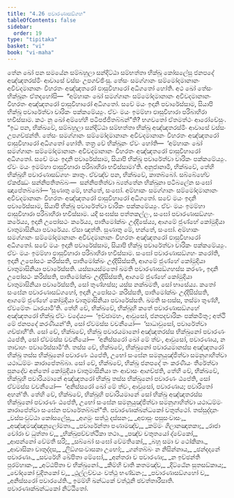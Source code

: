 ```yaml
---
title: "4.26 පවාරණාසඞ්ගහ"
tableOfContents: false
sidebar:
  order: 19
type: "tipitaka"
basket: "vi"
book: "vi-maha"
---
```



<DynamicBreadcrumb />

<Division number="241" book="vi-maha">

<Paragraph number="1111" book="vi-maha">
තේන ඛෝ පන සමයේන සම්බහුලා සන්දිට්ඨා සම්භත්තා භික්ඛූ කෝසලේසු ජනපදේ අඤ්ඤතරස්මිං ආවාසේ වස්සං උපගච්ඡිංසු. තේසං සමග්ගානං සම්මෝදමානානං අවිවදමානානං විහරතං අඤ්ඤතරෝ ඵාසුවිහාරෝ අධිගතෝ හෝති. අථ ඛෝ තේසං භික්ඛූනං ඒතදහෝසි—  “අම්හාකං ඛෝ සමග්ගානං සම්මෝදමානානං අවිවදමානානං විහරතං අඤ්ඤතරෝ ඵාසුවිහාරෝ අධිගතෝ. සචේ මයං ඉදානි පවාරේස්සාම, සියාපි භික්ඛූ පවාරේත්වා චාරිකං පක්කමේය්‍යුං. ඒවං මයං ඉමම්හා ඵාසුවිහාරා පරිබාහිරා භවිස්සාම. කථං නු ඛෝ අම්හේහි පටිපජ්ජිතබ්බන්”ති? භගවතෝ ඒතමත්ථං ආරෝචේසුං.
</Paragraph>

<Paragraph number="1112" book="vi-maha">
“ඉධ පන, භික්ඛවේ, සම්බහුලා සන්දිට්ඨා සම්භත්තා භික්ඛූ අඤ්ඤතරස්මිං ආවාසේ වස්සං උපගච්ඡන්ති. තේසං සමග්ගානං සම්මෝදමානානං අවිවදමානානං විහරතං අඤ්ඤතරෝ ඵාසුවිහාරෝ අධිගතෝ හෝති. තත්‍ර චේ භික්ඛූනං ඒවං හෝති—  ‘අම්හාකං ඛෝ සමග්ගානං සම්මෝදමානානං අවිවදමානානං විහරතං අඤ්ඤතරෝ ඵාසුවිහාරෝ අධිගතෝ. සචේ මයං ඉදානි පවාරේස්සාම, සියාපි භික්ඛූ පවාරේත්වා චාරිකං පක්කමේය්‍යුං. ඒවං මයං ඉමම්හා ඵාසුවිහාරා පරිබාහිරා භවිස්සාමා’ති. අනුජානාමි, භික්ඛවේ, තේහි භික්ඛූහි පවාරණාසඞ්ගහං කාතුං. ඒවඤ්ච පන, භික්ඛවේ, කාතබ්බෝ. සබ්බේහේව ඒකජ්ඣං සන්නිපතිතබ්බං—  සන්නිපතිත්වා බ්‍යත්තේන භික්ඛුනා පටිබලේන සංඝෝ ඤාපේතබ්බෝ—
</Paragraph>

<Paragraph number="1113" book="vi-maha">
‘සුණාතු මේ, භන්තේ, සංඝෝ. අම්හාකං සමග්ගානං සම්මෝදමානානං අවිවදමානානං විහරතං අඤ්ඤතරෝ ඵාසුවිහාරෝ අධිගතෝ. සචේ මයං ඉදානි පවාරේස්සාම, සියාපි භික්ඛූ පවාරේත්වා චාරිකං පක්කමේය්‍යුං. ඒවං මයං ඉමම්හා ඵාසුවිහාරා පරිබාහිරා භවිස්සාම. යදි සංඝස්ස පත්තකල්ලං, සංඝෝ පවාරණාසඞ්ගහං කරේය්‍ය, ඉදානි උපෝසථං කරේය්‍ය, පාතිමෝක්ඛං උද්දිසේය්‍ය, ආගමේ ජුණ්හේ කෝමුදියා චාතුමාසිනියා පවාරේය්‍ය. ඒසා ඤත්ති.
</Paragraph>

<Paragraph number="1114" book="vi-maha">
සුණාතු මේ, භන්තේ, සංඝෝ. අම්හාකං සමග්ගානං සම්මෝදමානානං අවිවදමානානං විහරතං අඤ්ඤතරෝ ඵාසුවිහාරෝ අධිගතෝ. සචේ මයං ඉදානි පවාරේස්සාම, සියාපි භික්ඛූ පවාරේත්වා චාරිකං පක්කමේය්‍යුං. ඒවං මයං ඉමම්හා ඵාසුවිහාරා පරිබාහිරා භවිස්සාම. සංඝෝ පවාරණාසඞ්ගහං කරෝති, ඉදානි උපෝසථං කරිස්සති, පාතිමෝක්ඛං උද්දිසිස්සති, ආගමේ ජුණ්හේ කෝමුදියා චාතුමාසිනියා පවාරේස්සති. යස්සායස්මතෝ ඛමති පවාරණාසඞ්ගහස්ස කරණං, ඉදානි උපෝසථං කරිස්සති, පාතිමෝක්ඛං උද්දිසිස්සති, ආගමේ ජුණ්හේ කෝමුදියා චාතුමාසිනියා පවාරේස්සති, සෝ තුණ්හස්ස; යස්ස නක්ඛමති, සෝ භාසේය්‍ය.
</Paragraph>

<Paragraph number="1115" book="vi-maha">
කතෝ සංඝේන පවාරණාසඞ්ගහෝ, ඉදානි උපෝසථං කරිස්සති, පාතිමෝක්ඛං උද්දිසිස්සති, ආගමේ ජුණ්හේ කෝමුදියා චාතුමාසිනියා පවාරේස්සති. ඛමති සංඝස්ස, තස්මා තුණ්හී, ඒවමේතං ධාරයාමී’ති.
</Paragraph>

<Paragraph number="1116" book="vi-maha">
තේහි චේ, භික්ඛවේ, භික්ඛූහි කතේ පවාරණාසඞ්ගහේ අඤ්ඤතරෝ භික්ඛු ඒවං වදේය්‍ය—  ‘ඉච්ඡාමහං, ආවුසෝ, ජනපදචාරිකං පක්කමිතුං; අත්ථි මේ ජනපදේ කරණීයන්’ති, සෝ ඒවමස්ස වචනීයෝ—  ‘සාධාවුසෝ, පවාරේත්වා ගච්ඡාහී’ති. සෝ චේ, භික්ඛවේ, භික්ඛු පවාරයමානෝ අඤ්ඤතරස්ස භික්ඛුනෝ පවාරණං ඨපේති, සෝ ඒවමස්ස වචනීයෝ—  ‘අනිස්සරෝ ඛෝ මේ ත්වං, ආවුසෝ, පවාරණාය, න තාවාහං පවාරේස්සාමී’ති. තස්ස චේ, භික්ඛවේ, භික්ඛුනෝ පවාරයමානස්ස අඤ්ඤතරෝ භික්ඛු තස්ස භික්ඛුනෝ පවාරණං ඨපේති, උභෝ සංඝේන සමනුයුඤ්ජිත්වා සමනුගාහිත්වා යථාධම්මං කාරාපේතබ්බා. සෝ චේ, භික්ඛවේ, භික්ඛු ජනපදේ තං කරණීයං තීරේත්වා පුනදේව අන්තෝ කෝමුදියා චාතුමාසිනියා තං ආවාසං ආගච්ඡති, තේහි චේ, භික්ඛවේ, භික්ඛූහි පවාරියමානේ අඤ්ඤතරෝ භික්ඛු තස්ස භික්ඛුනෝ පවාරණං ඨපේති, සෝ ඒවමස්ස වචනීයෝ—  ‘අනිස්සරෝ ඛෝ මේ ත්වං, ආවුසෝ, පවාරණාය; පවාරිතෝ අහන්’ති. තේහි චේ, භික්ඛවේ, භික්ඛූහි පවාරියමානේ සෝ භික්ඛු අඤ්ඤතරස්ස භික්ඛුනෝ පවාරණං ඨපේති, උභෝ සංඝේන සමනුයුඤ්ජිත්වා සමනුගාහිත්වා යථාධම්මං කාරාපේත්වා සංඝේන පවාරේතබ්බන්”ති.

</Paragraph>
</Division>

<Paragraph number="1117" type="center" book="vi-maha">
පවාරණාක්ඛන්ධකෝ චතුත්ථෝ.



</Paragraph>

<Paragraph number="1118" type="center" book="vi-maha">
තස්සුද්දානං


</Paragraph>

<Paragraph number="1119" type="verses" book="vi-maha">
_වස්සංවුට්ඨා කෝසලේසු,_  
_අගමුං සත්ථු දස්සනං;_  
_අඵාසුං පසුසංවාසං,_  
_අඤ්ඤමඤ්ඤානුලෝමතා._  

</Paragraph>

<Paragraph number="1120" type="verses" book="vi-maha">
_පවාරේන්තා පණාමඤ්ච,_  
_කම්මං ගිලානඤාතකා;_  
_රාජා චෝරා ච ධුත්තා ච,_  
_භික්ඛුපච්චත්ථිකා තථා._  

</Paragraph>

<Paragraph number="1121" type="verses" book="vi-maha">
_පඤ්ච චතුතයෝ ද්වේකෝ,_  
_ආපන්නෝ වේමතී සරි;_  
_සබ්බෝ සංඝෝ වේමතිකෝ,_  
_බහූ සමා ච ථෝකිකා._  

</Paragraph>

<Paragraph number="1122" type="verses" book="vi-maha">
_ආවාසිකා චාතුද්දස,_  
_ලිඞ්ගසංවාසකා උභෝ;_  
_ගන්තබ්බං න නිසින්නාය,_  
_ඡන්දදානේ පවාරණා._  

</Paragraph>

<Paragraph number="1123" type="verses" book="vi-maha">
_සවරේහි ඛේපිතා මේඝෝ,_  
_අන්තරා ච පවාරණා;_  
_න ඉච්ඡන්ති පුරම්හාකං,_  
_අට්ඨපිතා ච භික්ඛුනෝ._  

</Paragraph>

<Paragraph number="1124" type="verses" book="vi-maha">
_කිම්හි වාති කතමඤ්ච,_  
_දිට්ඨේන සුතසඞ්කාය;_  
_චෝදකෝ චුදිතකෝ ච,_  
_ථුල්ලච්චයං වත්ථු භණ්ඩනං;_  
_පවාරණාසඞ්ගහෝ ච,_  
_අනිස්සරෝ පවාරයේති._  


</Paragraph>

<Paragraph number="1125" type="center" book="vi-maha">
ඉමම්හි ඛන්ධකේ වත්ථූනි ඡචත්තාරීසාති.



</Paragraph>

<Paragraph number="1126" type="center" book="vi-maha">
පවාරණාක්ඛන්ධකෝ නිට්ඨිතෝ.
</Paragraph>